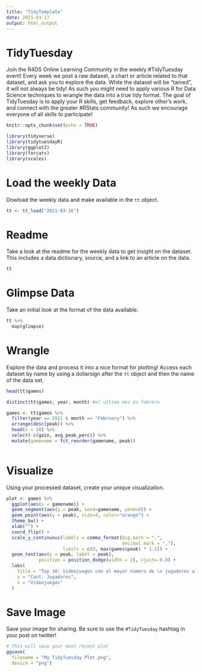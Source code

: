 ```yaml
---
title: "TidyTemplate"
date: 2021-03-17
output: html_output
---
```


# TidyTuesday

Join the R4DS Online Learning Community in the weekly #TidyTuesday event!
Every week we post a raw dataset, a chart or article related to that dataset, and ask you to explore the data.
While the dataset will be “tamed”, it will not always be tidy! As such you might need to apply various R for Data Science techniques to wrangle the data into a true tidy format.
The goal of TidyTuesday is to apply your R skills, get feedback, explore other’s work, and connect with the greater #RStats community!
As such we encourage everyone of all skills to participate!

```r

knitr::opts_chunk$set(echo = TRUE)

library(tidyverse)
library(tidytuesdayR)
library(ggplot2)
library(forcats)
library(scales)

```

# Load the weekly Data

Dowload the weekly data and make available in the `tt` object.

```r

tt <- tt_load("2021-03-16")


```


# Readme

Take a look at the readme for the weekly data to get insight on the dataset.
This includes a data dictionary, source, and a link to an article on the data.

```r

tt

```


# Glimpse Data

Take an initial look at the format of the data available.

```r

tt %>% 
  map(glimpse)

```

# Wrangle

Explore the data and process it into a nice format for plotting! Access each dataset by name by using a dollarsign after the `tt` object and then the name of the data set.

```r

head(tt$games)

distinct(tt$games, year, month) #el ultimo mes es febrero

games <- tt$games %>% 
  filter(year == 2021 & month == "February") %>% 
  arrange(desc(peak)) %>% 
  head(n = 10) %>% 
  select(-c(gain, avg_peak_perc)) %>% 
  mutate(gamename = fct_reorder(gamename, peak))
  

```


# Visualize

Using your processed dataset, create your unique visualization.

```r

plot <- games %>% 
  ggplot(aes(x = gamename)) +
  geom_segment(aes(y = peak, xend=gamename, yend=0)) +
  geom_point(aes(y = peak), size=4, color="orange") +
  theme_bw() +
  xlab("") +
  coord_flip() +
  scale_y_continuous(labels = comma_format(big.mark = ".",
                                           decimal.mark = ","),
                     limits = c(0, max(games$peak) * 1.1)) +
  geom_text(aes(y = peak, label = peak), 
            position = position_dodge(width = 2), vjust=-0.8) + 
  labs(
    title = "Top 10: Videojuegos con el mayor número de \n jugadores al mismo tiempo en Febrero, 2020",
    y = "Cant. Jugadores",
    x = "Videojuegos"
  )


```

# Save Image

Save your image for sharing. Be sure to use the `#TidyTuesday` hashtag in your post on twitter! 

```r

# This will save your most recent plot
ggsave(
  filename = "My TidyTuesday Plot.png",
  device = "png")

```
